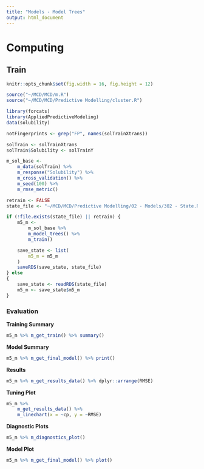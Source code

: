```yaml
---
title: "Models - Model Trees"
output: html_document
---
```


# Computing

## Train

```r

knitr::opts_chunk$set(fig.width = 16, fig.height = 12)

source("~/MCD/MCD/m.R")
source("~/MCD/MCD/Predictive Modelling/cluster.R")

library(forcats)
library(AppliedPredictiveModeling)
data(solubility)

notFingerprints <- grep("FP", names(solTrainXtrans))

solTrain <- solTrainXtrans
solTrain$Solubility <- solTrainY

m_sol_base <-
    m_data(solTrain) %>%
    m_response("Solubility") %>%
    m_cross_validation() %>%
    m_seed(100) %>%
    m_rmse_metric()

retrain <- FALSE
state_file <- "~/MCD/MCD/Predictive Modelling/02 - Models/302 - State.RDS"

if (!file.exists(state_file) || retrain) {
    m5_m <-
        m_sol_base %>%
        m_model_trees() %>%
        m_train()

    save_state <- list(
        m5_m = m5_m
    )
    saveRDS(save_state, state_file)
} else
{
    save_state <- readRDS(state_file)
    m5_m <- save_state$m5_m
}

```

### Evaluation

**Training Summary**
```r
m5_m %>% m_get_train() %>% summary()
```

**Model Summary**
```r
m5_m %>% m_get_final_model() %>% print()
```

**Results**
```r
m5_m %>% m_get_results_data() %>% dplyr::arrange(RMSE)
```

**Tuning Plot**

```r
m5_m %>%
    m_get_results_data() %>%
    m_linechart(x = ~cp, y = ~RMSE)
```

**Diagnostic Plots**

```r
m5_m %>% m_diagnostics_plot()
```

**Model Plot**

```r
m5_m %>% m_get_final_model() %>% plot()
```
